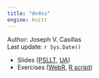 ```yaml
---
title: "dv4ss"
engine: knitr
---
```


Author: Joseph V. Casillas  
Last update: `r Sys.Date()`

- Slides ([PSLLT](https://www.jvcasillas.com/dv4ss/slides/psllt/index.html), [UA](https://www.jvcasillas.com/dv4ss/slides/ua/index.html))
- Exercises ([WebR](https://www.jvcasillas.com/dv4ss/demo/index.html), [R script](https://raw.githubusercontent.com/jvcasillas/dv4ss/main/misc/exercises.R))


